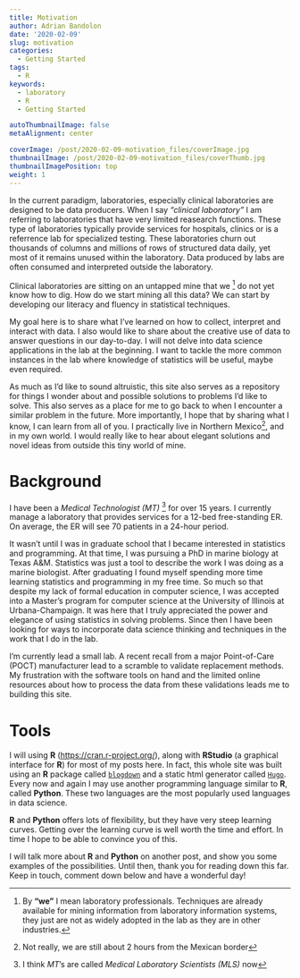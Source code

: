 ```yaml
---
title: Motivation
author: Adrian Bandolon
date: '2020-02-09'
slug: motivation
categories:
  - Getting Started
tags:
  - R
keywords:
  - laboratory
  - R
  - Getting Started

autoThumbnailImage: false
metaAlignment: center

coverImage: /post/2020-02-09-motivation_files/coverImage.jpg
thumbnailImage: /post/2020-02-09-motivation_files/coverThumb.jpg
thumbnailImagePosition: top
weight: 1
---
```


 
In the current paradigm, laboratories, especially clinical laboratories are designed to be data producers. When I say *"clinical laboratory"* I am referring to laboratories that have very limited reasearch functions. These type of laboratories typically provide services for hospitals, clinics or is a referrence lab for specialized testing. These laboratories churn out thousands of columns and millions of rows of structured data daily, yet most of it remains unused within the laboratory. Data produced by labs are often consumed and interpreted outside the laboratory.

Clinical laboratories are sitting on an untapped mine that we ^[By **"we"** I mean laboratory professionals. Techniques are already available for mining information from laboratory information systems, they just are not as widely adopted in the lab as they are in other industries.] do not yet know how to dig. How do we start mining all this data? We can start by developing our literacy and fluency in statistical techniques.

My goal here is to share what I've learned on how to collect, interpret and interact with data. I also would like to share about the creative use of data to answer questions in our day-to-day. I will not delve into data science applications in the lab at the beginning. I want to tackle the more common instances in the lab where knowledge of statistics will be useful, maybe even required. 

As much as I'd like to sound altruistic, this site also serves as a repository for things I wonder about and possible solutions to problems I'd like to solve. This also serves as a place for me to go back to when I encounter a similar problem in the future. More importantly, I hope that by sharing what I know, I can learn from all of you. I practically live in Northern Mexico^[Not really, we are still about 2 hours from the Mexican border], and in my own world. I would really like to hear about elegant solutions and novel ideas from outside this tiny world of mine.

# Background

I have been a *Medical Technologist (MT)* ^[I think *MT*'s are called *Medical Laboratory Scientists (MLS)* now] for over 15 years. I currently manage a laboratory that provides services for a 12-bed free-standing ER. On average, the ER will see 70 patients in a 24-hour period. 

It wasn't until I was in graduate school that I became interested in statistics and programming. At that time, I was pursuing a PhD in marine biology at Texas A&M. Statistics was just a tool to describe the work I was doing as a marine biologist. After graduating I found myself spending more time learning statistics and programming in my free time. So much so that despite my lack of formal education in computer science, I was accepted into a Master's program for computer science at the University of Illinois at Urbana-Champaign. It was here that I truly appreciated the power and elegance of using statistics in solving problems. Since then I have been looking for ways to incorporate data science thinking and techniques in the work that I do in the lab.

I'm currently lead a small lab. A recent recall from a major Point-of-Care (POCT) manufacturer lead to a scramble to validate replacement methods. My frustration with the software tools on hand and the limited online resources about how to process the data from these validations leads me to building this site.

# Tools

I will using **R** ([https://cran.r-project.org/](https://cran.r-project.org/)), along with **RStudio** (a graphical interface for **R**) for most of my posts here. In fact, this whole site was built using an **R** package called [`blogdown`](https://bookdown.org/yihui/blogdown/) and a static html generator called [`Hugo`](https://gohugo.io/). Every now and again I may use another programming language similar to **R**, called **Python**. These two languages are the most popularly used languages in data science.

**R** and **Python** offers lots of flexibility, but they have very steep learning curves. Getting over the learning curve is well worth the time and effort. In time I hope to be able to convince you of this.

I will talk more about **R** and **Python** on another post, and show you some examples of the possibilities. Until then, thank you for reading down this far. Keep in touch, comment down below and have a wonderful day!